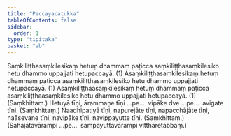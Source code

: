 ```yaml
---
title: "Paccayacatukka"
tableOfContents: false
sidebar:
  order: 1
type: "tipitaka"
basket: "ab"
---
```



<DynamicBreadcrumb />

<Division number="64">

<Paragraph number="208">
Saṃkiliṭṭhasaṃkilesikaṃ hetuṃ dhammaṃ paṭicca saṃkiliṭṭhasaṃkilesiko hetu dhammo uppajjati hetupaccayā. (1)
</Paragraph>

<Paragraph number="209">
Asaṃkiliṭṭhasaṃkilesikaṃ hetuṃ dhammaṃ paṭicca asaṃkiliṭṭhasaṃkilesiko hetu dhammo uppajjati hetupaccayā. (1)
</Paragraph>

<Paragraph number="210">
Asaṃkiliṭṭhaasaṃkilesikaṃ hetuṃ dhammaṃ paṭicca asaṃkiliṭṭhaasaṃkilesiko hetu dhammo uppajjati hetupaccayā. (1) (Saṃkhittaṃ.)
</Paragraph>

</Division>
<Division number="65">

<Paragraph number="211">
Hetuyā tīṇi, ārammaṇe tīṇi …pe…  vipāke dve …pe…  avigate tīṇi. (Saṃkhittaṃ.)
</Paragraph>

<Paragraph number="212">
Naadhipatiyā tīṇi, napurejāte tīṇi, napacchājāte tīṇi, naāsevane tīṇi, navipāke tīṇi, navippayutte tīṇi. (Saṃkhittaṃ.) (Sahajātavārampi …pe…  sampayuttavārampi vitthāretabbaṃ.)
</Paragraph>
</Division>